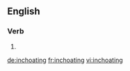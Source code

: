 
==English==

===Verb===
{{head|en}}

# {{present participle of|inchoate}}

[[de:inchoating]]
[[fr:inchoating]]
[[vi:inchoating]]